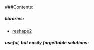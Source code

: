 ###Contents:

##### libraries:

* [reshape2](./html/reshape2.html) 

##### useful, but easily forgettable solutions:
